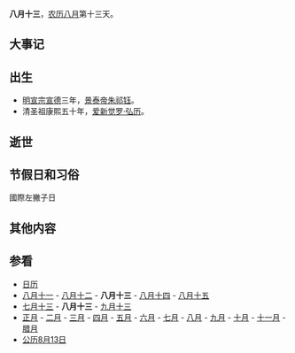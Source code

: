 {{Lunar08Calendar}}
'''八月十三'''，[[农历|农历]][[八月_(农历)|八月]]第十三天。

==大事记==

==出生==
*[[明宣宗|明宣宗]][[宣德|宣德]]三年，[[景泰帝|景泰帝]][[朱祁钰|朱祁钰]]。
*清圣祖康熙五十年，[[爱新觉罗·弘历|爱新觉罗·弘历]]。

==逝世==

==节假日和习俗==
國際左撇子日

==其他内容==

==参看==
*[[历史上的今天|日历]]
*[[八月十一|八月十一]] - [[八月十二|八月十二]] - '''八月十三''' - [[八月十四|八月十四]] - [[八月十五|八月十五]]
*[[七月十三|七月十三]] - '''八月十三''' - [[九月十三|九月十三]]
*[[正月|正月]] - [[二月_(农历)|二月]] - [[三月_(农历)|三月]] - [[四月_(农历)|四月]] - [[五月_(农历)|五月]] - [[六月_(农历)|六月]] - [[七月_(农历)|七月]] - [[八月_(农历)|八月]] - [[九月_(农历)|九月]] - [[十月_(农历)|十月]] - [[十一月_(农历)|十一月]] - [[腊月|腊月]]
*[[公历|公历]][[8月13日|8月13日]]